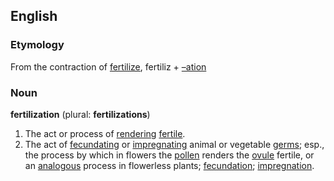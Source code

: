 ==English==

===Etymology===
From the contraction of [[fertilize]], fertiliz + [[–ation]]

===Noun===
'''fertilization''' (plural: '''fertilizations''')

#The act or process of [[render]]ing [[fertile]].
#The act of [[fecundating]] or [[impregnating]] animal or vegetable [[germs]]; esp., the process by which in flowers the [[pollen]] renders the [[ovule]] fertile, or an [[analogous]] process in flowerless plants; [[fecundation]]; [[impregnation]].